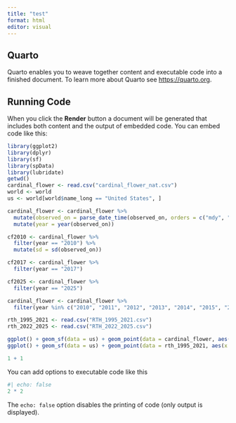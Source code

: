 ```yaml
---
title: "test"
format: html
editor: visual
---
```


## Quarto

Quarto enables you to weave together content and executable code into a finished document. To learn more about Quarto see <https://quarto.org>.

## Running Code

When you click the **Render** button a document will be generated that includes both content and the output of embedded code. You can embed code like this:

```r
library(ggplot2)
library(dplyr)
library(sf)
library(spData)
library(lubridate)
getwd()
cardinal_flower <- read.csv("cardinal_flower_nat.csv")
world <- world
us <- world[world$name_long == "United States", ]

cardinal_flower <- cardinal_flower %>%
  mutate(observed_on = parse_date_time(observed_on, orders = c("mdy", "ydm", "dmy"))) %>%
  mutate(year = year(observed_on))

cf2010 <- cardinal_flower %>%
  filter(year == "2010") %>%
  mutate(sd = sd(observed_on))

cf2017 <- cardinal_flower %>%
  filter(year == "2017")

cf2025 <- cardinal_flower %>%
  filter(year == "2025")

cardinal_flower <- cardinal_flower %>%
  filter(year %in% c("2010", "2011", "2012", "2013", "2014", "2015", "2016", "2017", "2018", "2019", "2020", "2021", "2022", "2023", "2024", "2025"))

rth_1995_2021 <- read.csv("RTH_1995_2021.csv")
rth_2022_2025 <- read.csv("RTH_2022_2025.csv")

ggplot() + geom_sf(data = us) + geom_point(data = cardinal_flower, aes(x = longitude, y = latitude, color = year))
ggplot() + geom_sf(data = us) + geom_point(data = rth_1995_2021, aes(x = Longitude, y = Latitude, color = Year)) + geom_point(data = rth_2022_2025, aes(x = Longitude, y = Latitude, color = Year)) 

1 + 1
```

You can add options to executable code like this

```r
#| echo: false
2 * 2
```

The `echo: false` option disables the printing of code (only output is displayed).
